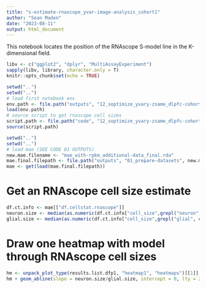 ```yaml
---
title: "s-estimate-rnascope_yvar-image-analysis_cohort1"
author: "Sean Maden"
date: "2023-08-11"
output: html_document
---
```


This notebook locates the position of the RNAscope S-model line in the K-dimensional field.

```r
libv <- c("ggplot2", "dplyr", "MultiAssayExperiment")
sapply(libv, library, character.only = T)
knitr::opts_chunk$set(echo = TRUE)
```

```r
setwd("..")
setwd("..")
# load first notebook env
env.path <- file.path("outputs", "12_soptimize_yvary-zsame_dlpfc-cohort1", "env_yvar_notebook1.RData")
load(env.path)
# source script to get rnascope cell sizes
script.path <- file.path("code", "12_soptimize_yvary-zsame_dlpfc-cohort1", "02_prepare_rnascope_cellsize.R")
source(script.path)
```

```r
setwd("..")
setwd("..")
# load mae (SEE CODE 01 OUTPUTS)
new.mae.filename <- "mae_with-rpkm_additional-data_final.rda"
mae.final.filepath <- file.path("outputs", "01_prepare-datasets", new.mae.filename)
mae <- get(load(mae.final.filepath))
```

# Get an RNAscope cell size estimate

```r
df.ct.info <- mae[["df.cellstat.rnascope"]]
neuron.size <- median(as.numeric(df.ct.info["cell_size",grepl("neuron", colnames(df.ct.info))]))
glial.size <- median(as.numeric(df.ct.info["cell_size",grepl("glial", colnames(df.ct.info))]))
```

# Draw one heatmap with model through RNAscope cell sizes

```r
hm <- unpack_plot_type(results.list.dfp1, "heatmap1", "heatmaps")[[1]]
hm + geom_abline(slope = neuron.size/glial.size, intercept = 0, lty = 2, size = 3)
```














